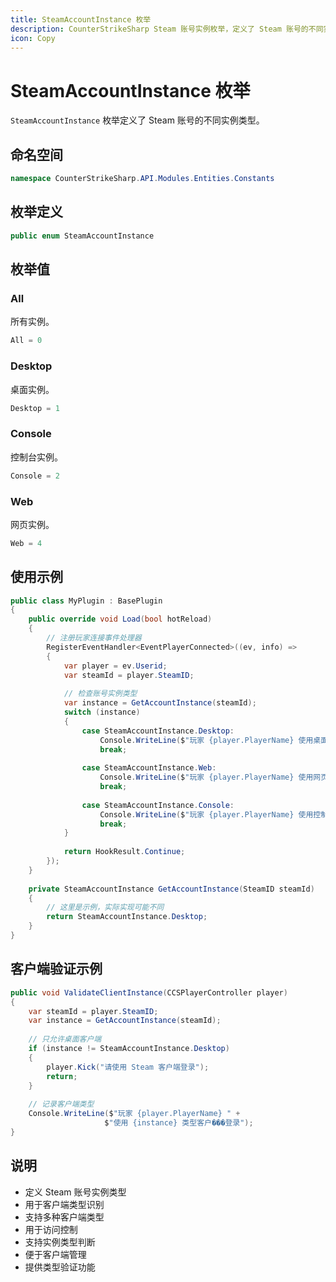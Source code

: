 ```yaml
---
title: SteamAccountInstance 枚举
description: CounterStrikeSharp Steam 账号实例枚举，定义了 Steam 账号的不同实例类型
icon: Copy
---
```


# SteamAccountInstance 枚举

`SteamAccountInstance` 枚举定义了 Steam 账号的不同实例类型。

## 命名空间

```csharp
namespace CounterStrikeSharp.API.Modules.Entities.Constants
```

## 枚举定义

```csharp
public enum SteamAccountInstance
```

## 枚举值

### All
所有实例。
```csharp
All = 0
```

### Desktop
桌面实例。
```csharp
Desktop = 1
```

### Console
控制台实例。
```csharp
Console = 2
```

### Web
网页实例。
```csharp
Web = 4
```

## 使用示例

```csharp
public class MyPlugin : BasePlugin
{
    public override void Load(bool hotReload)
    {
        // 注册玩家连接事件处理器
        RegisterEventHandler<EventPlayerConnected>((ev, info) =>
        {
            var player = ev.Userid;
            var steamId = player.SteamID;
            
            // 检查账号实例类型
            var instance = GetAccountInstance(steamId);
            switch (instance)
            {
                case SteamAccountInstance.Desktop:
                    Console.WriteLine($"玩家 {player.PlayerName} 使用桌面客户端");
                    break;
                    
                case SteamAccountInstance.Web:
                    Console.WriteLine($"玩家 {player.PlayerName} 使用网页客户端");
                    break;
                    
                case SteamAccountInstance.Console:
                    Console.WriteLine($"玩家 {player.PlayerName} 使用控制台客户端");
                    break;
            }
            
            return HookResult.Continue;
        });
    }
    
    private SteamAccountInstance GetAccountInstance(SteamID steamId)
    {
        // 这里是示例，实际实现可能不同
        return SteamAccountInstance.Desktop;
    }
}
```

## 客户端验证示例

```csharp
public void ValidateClientInstance(CCSPlayerController player)
{
    var steamId = player.SteamID;
    var instance = GetAccountInstance(steamId);
    
    // 只允许桌面客户端
    if (instance != SteamAccountInstance.Desktop)
    {
        player.Kick("请使用 Steam 客户端登录");
        return;
    }
    
    // 记录客户端类型
    Console.WriteLine($"玩家 {player.PlayerName} " +
                     $"使用 {instance} 类型客户���登录");
}
```

## 说明

- 定义 Steam 账号实例类型
- 用于客户端类型识别
- 支持多种客户端类型
- 用于访问控制
- 支持实例类型判断
- 便于客户端管理
- 提供类型验证功能 